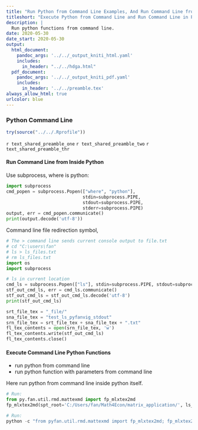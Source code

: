 ```yaml
---
title: "Run Python from Command Line Examples, And Run Command Line from Inside Python"
titleshort: "Execute Python from Command Line and Run Command Line in Python"
description: |
  Run python functions from command line.
date: 2020-05-30
date_start: 2020-05-30
output:
  html_document:
    pandoc_args: '../../_output_kniti_html.yaml'
    includes:
      in_header: "../../hdga.html"
  pdf_document:
    pandoc_args: '../../_output_kniti_pdf.yaml'
    includes:
      in_header: '../../preamble.tex'
always_allow_html: true
urlcolor: blue
---
```


### Python Command Line

```r
try(source("../../.Rprofile"))
```

`r text_shared_preamble_one`
`r text_shared_preamble_two`
`r text_shared_preamble_thr`

#### Run Command Line from Inside Python

Use subprocess, where is python:

```python
import subprocess
cmd_popen = subprocess.Popen(["where", "python"],
                             stdin=subprocess.PIPE,
                             stdout=subprocess.PIPE,
                             stderr=subprocess.PIPE)
output, err = cmd_popen.communicate()
print(output.decode('utf-8'))
```

Command line file redirection symbol,

```python
# The > command line sends current console output to file.txt
# cd "C:\users\fan"
# ls > ls_files.txt
# rm ls_files.txt
import os
import subprocess

# ls in current location
cmd_ls = subprocess.Popen(["ls"], stdin=subprocess.PIPE, stdout=subprocess.PIPE, stderr=subprocess.PIPE, shell=True);
stf_out_cmd_ls, err = cmd_ls.communicate()
stf_out_cmd_ls = stf_out_cmd_ls.decode('utf-8')
print(stf_out_cmd_ls)

srt_file_tex = "_file/"
sna_file_tex = "test_ls_pyfanvig_stdout"
srn_file_tex = srt_file_tex + sna_file_tex + ".txt"
fl_tex_contents = open(srn_file_tex, 'w')
fl_tex_contents.write(stf_out_cmd_ls)
fl_tex_contents.close()
```

#### Execute Command Line Python Functions

- run python from command line
- run python function with parameters from command line

Here run python from command line inside python itself.

```python
# Run:
from py.fan.util.rmd.mattexmd import fp_mlxtex2md
fp_mlxtex2md(spt_root='C:/Users/fan/Math4Econ/matrix_application/', ls_srt_subfolders=None, st_rglob_tex='twogoods.tex', verbose=True)
```

```python
# Run:
python -c "from pyfan.util.rmd.mattexmd import fp_mlxtex2md; fp_mlxtex2md(spt_root='C:/Users/fan/Math4Econ/matrix_application/', ls_srt_subfolders=None, st_rglob_tex='twogoods.tex', verbose=True)"
```
